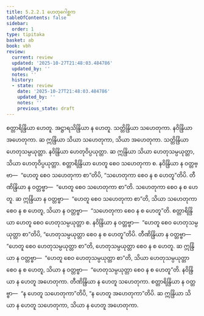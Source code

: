 ```yaml
---
title: 5.2.2.1 ဟေတုဂေါစ္ဆက
tableOfContents: false
sidebar:
  order: 1
type: tipitaka
basket: ab
book: vbh
review:
  current: review
  updated: '2025-10-27T21:48:03.484786'
  updated_by: ''
  notes: ''
  history:
  - state: review
    date: '2025-10-27T21:48:03.484786'
    updated_by: ''
    notes: ''
    previous_state: draft
---
```



<ReviewStatus review={frontmatter.review} showDetails={true} />

<HypothesisAnnotation frontmatter={frontmatter} />

<DynamicBreadcrumb />

<Division number="224" book="vbh" e="ch" v="30" p="134">

<Paragraph number="910" book="vbh">
စတ္တာရိန္ဒြိယာ ဟေတူ. အဋ္ဌာရသိန္ဒြိယာ န ဟေတူ. သတ္တိန္ဒြိယာ သဟေတုကာ. နဝိန္ဒြိယာ အဟေတုကာ. ဆ ဣန္ဒြိယာ သိယာ သဟေတုကာ, သိယာ အဟေတုကာ. သတ္တိန္ဒြိယာ ဟေတုသမ္ပယုတ္တာ. နဝိန္ဒြိယာ ဟေတုဝိပ္ပယုတ္တာ. ဆ ဣန္ဒြိယာ သိယာ ဟေတုသမ္ပယုတ္တာ, သိယာ ဟေတုဝိပ္ပယုတ္တာ. စတ္တာရိန္ဒြိယာ ဟေတူ စေဝ သဟေတုကာ စ. နဝိန္ဒြိယာ န ဝတ္တဗ္ဗာ—  “ဟေတူ စေဝ သဟေတုကာ စာ”တိပိ, “သဟေတုကာ စေဝ န စ ဟေတူ”တိပိ. တီဏိန္ဒြိယာ န ဝတ္တဗ္ဗာ—  “ဟေတူ စေဝ သဟေတုကာ စာ”တိ. သဟေတုကာ စေဝ န စ ဟေတူ. ဆ ဣန္ဒြိယာ န ဝတ္တဗ္ဗာ—  “ဟေတူ စေဝ သဟေတုကာ စာ”တိ, သိယာ သဟေတုကာ စေဝ န စ ဟေတူ, သိယာ န ဝတ္တဗ္ဗာ—  “သဟေတုကာ စေဝ န စ ဟေတူ”တိ.
</Paragraph>

<Paragraph number="911" book="vbh">
စတ္တာရိန္ဒြိယာ ဟေတူ စေဝ ဟေတုသမ္ပယုတ္တာ စ. နဝိန္ဒြိယာ န ဝတ္တဗ္ဗာ—  “ဟေတူ စေဝ ဟေတုသမ္ပယုတ္တာ စာ”တိပိ, “ဟေတုသမ္ပယုတ္တာ စေဝ န စ ဟေတူ”တိပိ. တီဏိန္ဒြိယာ န ဝတ္တဗ္ဗာ—  “ဟေတူ စေဝ ဟေတုသမ္ပယုတ္တာ စာ”တိ, ဟေတုသမ္ပယုတ္တာ စေဝ န စ ဟေတူ. ဆ ဣန္ဒြိယာ န ဝတ္တဗ္ဗာ—  “ဟေတူ စေဝ ဟေတုသမ္ပယုတ္တာ စာ”တိ, သိယာ ဟေတုသမ္ပယုတ္တာ စေဝ န စ ဟေတူ, သိယာ န ဝတ္တဗ္ဗာ—  “ဟေတုသမ္ပယုတ္တာ စေဝ န စ ဟေတူ”တိ.
</Paragraph>

<Paragraph number="912" book="vbh">
နဝိန္ဒြိယာ န ဟေတူ အဟေတုကာ. တီဏိန္ဒြိယာ န ဟေတူ သဟေတုကာ. စတ္တာရိန္ဒြိယာ န ဝတ္တဗ္ဗာ—  “န ဟေတူ သဟေတုကာ”တိပိ, “န ဟေတူ အဟေတုကာ”တိပိ. ဆ ဣန္ဒြိယာ သိယာ န ဟေတူ သဟေတုကာ, သိယာ န ဟေတူ အဟေတုကာ.
</Paragraph>
</Division>
